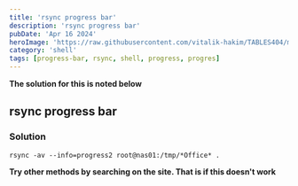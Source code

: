 ```yaml
---
title: 'rsync progress bar'
description: 'rsync progress bar'
pubDate: 'Apr 16 2024'
heroImage: 'https://raw.githubusercontent.com/vitalik-hakim/TABLES404/main/error_b/SHELL.jpg'
category: 'shell'
tags: [progress-bar, rsync, shell, progress, progres]
---
```


**The solution for this is noted below**

## rsync progress bar

### Solution

```shell
rsync -av --info=progress2 root@nas01:/tmp/*Office* .
```

**Try other methods by searching on the site. That is if this doesn't work**

